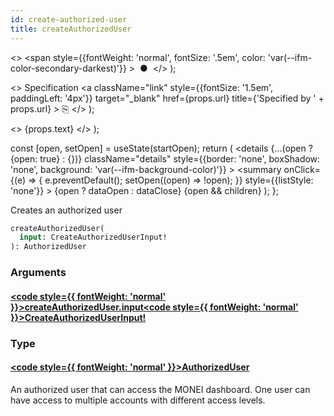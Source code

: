 ```yaml
---
id: create-authorized-user
title: createAuthorizedUser
---
```


  <>
    <span
      style={{fontWeight: 'normal', fontSize: '.5em', color: 'var(--ifm-color-secondary-darkest)'}}
    >
      &nbsp;●&nbsp;
    </span>
  </>
);

  <>
    Specification
    <a
      className="link"
      style={{fontSize: '1.5em', paddingLeft: '4px'}}
      target="_blank"
      href={props.url}
      title={'Specified by ' + props.url}
    >
      ⎘
    </a>
  </>
);

  <>
    <span className={props.class}>{props.text}</span>
  </>
);


  const [open, setOpen] = useState(startOpen);
  return (
    <details
      {...(open ? {open: true} : {})}
      className="details"
      style={{border: 'none', boxShadow: 'none', background: 'var(--ifm-background-color)'}}
    >
      <summary
        onClick={(e) => {
          e.preventDefault();
          setOpen((open) => !open);
        }}
        style={{listStyle: 'none'}}
      >
        {open ? dataOpen : dataClose}
      </summary>
      {open && children}
    </details>
  );
};

Creates an authorized user

```graphql
createAuthorizedUser(
  input: CreateAuthorizedUserInput!
): AuthorizedUser
```

### Arguments

#### [<code style={{ fontWeight: 'normal' }}>createAuthorizedUser.<b>input</b></code>](#)<Bullet />[<code style={{ fontWeight: 'normal' }}><b>CreateAuthorizedUserInput!</b></code>](/docs/apis/graphql/types/inputs/create-authorized-user-input.mdx) <Badge class="badge badge--secondary badge--non_null" text="non-null"/> <Badge class="badge badge--secondary " text="input"/>

### Type

#### [<code style={{ fontWeight: 'normal' }}><b>AuthorizedUser</b></code>](/docs/apis/graphql/types/objects/authorized-user.mdx) <Badge class="badge badge--secondary " text="object"/>

An authorized user that can access the MONEI dashboard.
One user can have access to multiple accounts with different access levels.
